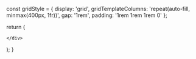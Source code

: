 

  const gridStyle = {
    display: 'grid',
    gridTemplateColumns: 'repeat(auto-fill, minmax(400px, 1fr))',
    gap: '1rem',
    padding: '1rem 1rem 1rem 0'
  };

  return (
    <div style={gridStyle}>
      
  <Card 
    title="Chapter 1 - Pairs"
    description="DhammaPada Verses 1 - 20"
    link="/dhp/dhp1,dhp2,dhp3,dhp4,dhp5,dhp6,dhp7,dhp8,dhp9,dhp10,dhp11,dhp12,dhp13,dhp14,dhp15,dhp16,dhp17,dhp18,dhp19,dhp20"
    id="dhp1,dhp2,dhp3,dhp4,dhp5,dhp6,dhp7,dhp8,dhp9,dhp10,dhp11,dhp12,dhp13,dhp14,dhp15,dhp16,dhp17,dhp18,dhp19,dhp20"
  />

    </div>
  );
}

